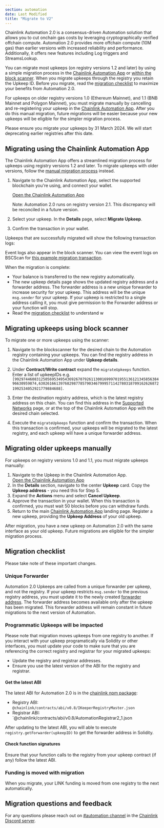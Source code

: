 ```yaml
---
section: automation
date: Last Modified
title: "Migrate to V2"
---
```


Chainlink Automation 2.0 is a consensus-driven Automation solution that allows you to cut onchain gas costs by leveraging cryptographically verified offchain compute. Automation 2.0 provides more offchain compute (10M gas) than earlier versions with increased reliability and performance. Additionally, it offers new features including Log triggers and StreamsLookup.

You can migrate most upkeeps (on registry versions 1.2 and later) by using a simple migration process in the [Chainlink Automation App](https://automation.chain.link/) or [within the block scanner](#migrating-upkeeps-using-block-scanner). When you migrate upkeeps through the registry you retain the Upkeep ID. Before you migrate, read the [migration checklist](#migration-checklist) to maximize your benefits from Automation 2.0.

For upkeeps on older registry versions 1.0 (Ethereum Mainnet), and 1.1 (BNB Mainnet and Polygon Mainnet), you must migrate manually by cancelling and re-registering your upkeep in the [Chainlink Automation App](https://automation.chain.link/). After you do this manual migration, future migrations will be easier because your new upkeeps will be eligible for the simpler migration process.

<Aside type="caution" title="Deprecation date">
  Please ensure you migrate your upkeeps by 31 March 2024. We will start deprecating earlier registries after this date.
</Aside>

## Migrating using the Chainlink Automation App

The Chainlink Automation App offers a streamlined migration process for upkeeps using registry versions 1.2 and later. To migrate upkeeps with older versions, follow the [manual migration process](#migrating-older-upkeeps-manually) instead.

1. Navigate to the Chainlink Automation App, select the supported blockchain you're using, and connect your wallet. 

    <div class="remix-callout">
      <a href="https://automation.chain.link">Open the Chainlink Automation App</a>
    </div>
  
    Note: Automation 2.0 runs on registry version 2.1. This discrepancy will be reconciled in a future version.

    <ClickToZoom src="/images/automation/v2-migration/landing-page.png" />

1. Select your upkeep. In the **Details** page, select **Migrate Upkeep**.

    <ClickToZoom src="/images/automation/v2-migration/upkeep-details.png" />

1. Confirm the transaction in your wallet.

Upkeeps that are successfully migrated will show the following transaction logs:

<ClickToZoom src="/images/automation/v2-migration/migration-txn.png" />

Event logs also appear in the block scanner. You can view the event logs on BSCScan for [this example migration transaction](https://testnet.bscscan.com/tx/0x85b3a147518719d3c9b1dd6b80e5f39d53d18c177ebc10d1bfb8890eaab8900a#eventlog).

When the migration is complete: 

- Your balance is transferred to the new registry automatically.
- The new upkeep details page shows the updated registry address and a forwarder address. The forwarder address is a new unique forwarder to increase security for your upkeep. This address will be the unique `msg.sender` for your upkeep. If your upkeep is restricted to a single address calling it, you must give permission to the Forwarder address or your function will stop.
- Read the [migration checklist](#migration-checklist) to understand w

<ClickToZoom src="/images/automation/v2-migration/details-with-forwarder.png" />

## Migrating upkeeps using block scanner

To migrate one or more upkeeps using the scanner:

1. Navigate to the blockscanner for the desired chain to the Automation registry containing your upkeeps. You can find the registry address in the Chainlink Automation App under **Upkeep details**. 

1. Under **Contract/Write contract** expand the `migrateUpkeeps` function.
Enter a list of upkeepIDs e.g. `[99297446083125056953495436926707926113001699970195513612134585638496630959874,63026166139768298778579034679995711427803187091626268721992534052921779884688]`.

1. Enter the destination registry address, which is the latest registry address on this chain. You can find this address in the [Supported Networks](/chainlink-automation/overview/supported-networks) page, or at the top of the Chainlink Automation App with the desired chain selected.

1. Execute the `migrateUpkeeps` function and confirm the transaction. When this transaction is confirmed, your upkeeps will be migrated to the latest registry, and each upkeep will have a unique forwarder address.

## Migrating older upkeeps manually
For upkeeps on registry versions 1.0 and 1.1, you must migrate upkeeps manually:

1. Navigate to the Upkeep in the Chainlink Automation App.
    <div class="remix-callout">
      <a href="https://automation.chain.link">Open the Chainlink Automation App</a>
    </div>
1. In the **Details** section, navigate to the center **Upkeep** card. Copy the **Upkeep address** - you need this for Step 5.
1. Expand the **Actions** menu and select **Cancel Upkeep**. 
1. Approve the transaction in your wallet. When this transaction is confirmed, you must wait 50 blocks before you can withdraw funds.
1. Return to the main [Chainlink Automation App](https://automation.chain.link/) landing page. Register a new upkeep, providing the **Upkeep Address** of your old upkeep. 

After migration, you have a new upkeep on Automation 2.0 with the same interface as your old upkeep. Future migrations are eligible for the simpler migration process.

## Migration checklist
Please take note of these important changes.

### Unique Forwarder
Automation 2.0 Upkeeps are called from a unique forwarder per upkeep, and not the registry. If your upkeep restricts `msg.sender` to the previous registry address, you must update it to the newly created [forwarder address](/chainlink-automation/guides/forwarder). The forwarder address becomes available only after the upkeep has been migrated. This forwarder address will remain constant in future migrations to the next version of Automation.  

### Programmatic Upkeeps will be impacted

Please note that migration moves upkeeps from one registry to another. If you interact with your upkeep programatically via Solidity or other interfaces, you must update your code to make sure that you are referencing the correct registry and registrar for your migrated upkeeps:

- Update the registry and registrar addresses.
- Ensure you use the latest version of the ABI for the registry and registrar.

#### Get the latest ABI

The latest ABI for Automation 2.0 is in the [chainlink npm package](https://www.npmjs.com/package/@chainlink/contracts?activeTab=code):

- Registry ABI: `@chainlink/contracts/abi/v0.8/IKeeperRegistryMaster.json`
- Registrar ABI: `@chainlink/contracts/abi/v0.8/AutomationRegistrar2_1.json

After updating to the latest ABI, you will able to execute `registry.getForwarder(upkeepID)` to get the forwarder address in Solidity.

#### Check function signatures
Ensure that your function calls to the registry from your upkeep contract (if any) follow the latest ABI.

### Funding is moved with migration
When you migrate, your LINK funding is moved from one registry to the next automatically.

## Migration questions and feedback
For any questions please reach out on [#automation channel](https://discord.com/channels/592041321326182401/821350860302581771) in the [Chainlink Discord server](https://discord.gg/qj9qarT).
